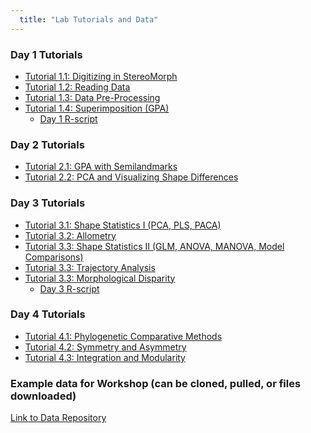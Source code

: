 ```yaml
---
  title: "Lab Tutorials and Data"
---
```


### Day 1 Tutorials
- [Tutorial 1.1: Digitizing in StereoMorph](https://geomorphR.github.io/GMcourse/Labs/01-Digitizing-StereoMorph.html)
- [Tutorial 1.2: Reading Data](https://geomorphR.github.io/GMcourse/Labs/01-ReadData.html)
- [Tutorial 1.3: Data Pre-Processing](https://geomorphR.github.io/GMcourse/Labs/01-DataPreProcessing.html)
- [Tutorial 1.4: Superimposition (GPA)](https://geomorphR.github.io/GMcourse/Labs/01-GPA.html)
    - [Day 1 R-script](https://geomorphR.github.io/GMcourse/Labs/Day01-RCode.R)

### Day 2 Tutorials
- [Tutorial 2.1: GPA with Semilandmarks](https://geomorphR.github.io/GMcourse/Labs/02-GPA-Semilandmarks.html) 
- [Tutorial 2.2: PCA and Visualizing Shape Differences](https://geomorphR.github.io/GMcourse/Labs/02-PCA-VisShapeDiff.html) 

### Day 3 Tutorials
- [Tutorial 3.1: Shape Statistics I (PCA, PLS, PACA)](https://geomorphR.github.io/GMcourse/Labs/03-Shape_Statistics_1.html) 
- [Tutorial 3.2: Allometry](https://geomorphR.github.io/GMcourse/Labs/03-Allometry.html) 
- [Tutorial 3.3: Shape Statistics II (GLM, ANOVA, MANOVA, Model Comparisons)](https://geomorphR.github.io/GMcourse/Labs/03-Shape_Statistics_2.html) 
- [Tutorial 3.3: Trajectory Analysis](https://geomorphR.github.io/GMcourse/Labs/03-TrajectoryAnalysis.html) 
- [Tutorial 3.3: Morphological Disparity](https://geomorphR.github.io/GMcourse/Labs/03-Disparity.html)
    - [Day 3 R-script](https://geomorphR.github.io/GMcourse/Labs/Day03-RCode.R)  

### Day 4 Tutorials
- [Tutorial 4.1: Phylogenetic Comparative Methods](https://geomorphR.github.io/GMcourse/Labs/03-PhyCompMethods.html)  
- [Tutorial 4.2: Symmetry and Asymmetry](https://geomorphR.github.io/GMcourse/Labs/04-Asymmetry.html) 
- [Tutorial 4.3: Integration and Modularity](https://geomorphR.github.io/GMcourse/Labs/04-IntegrationModularity.html) 

### Example data for Workshop (can be cloned, pulled, or files downloaded)
[Link to Data Repository](https://github.com/geomorphR/geomorphR.github.io/tree/main/GMcourse/Labs/Data)
